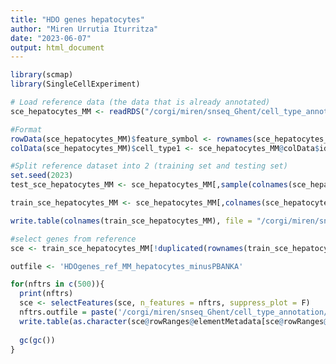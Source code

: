 ```yaml
---
title: "HDO genes hepatocytes"
author: "Miren Urrutia Iturritza"
date: "2023-06-07"
output: html_document
---
```


```r
library(scmap)
library(SingleCellExperiment)

```

```r
# Load reference data (the data that is already annotated)
sce_hepatocytes_MM <- readRDS("/corgi/miren/snseq_Ghent/cell_type_annotation/hepatocyte_annotation/new_cluster_annotation/sce_new_cluster_hepatocyte_annotation_20230614.RDS")

#Format
rowData(sce_hepatocytes_MM)$feature_symbol <- rownames(sce_hepatocytes_MM)
colData(sce_hepatocytes_MM)$cell_type1 <- sce_hepatocytes_MM@colData$ident
```

```r
#Split reference dataset into 2 (training set and testing set)
set.seed(2023)
test_sce_hepatocytes_MM <- sce_hepatocytes_MM[,sample(colnames(sce_hepatocytes_MM), size = ncol(sce_hepatocytes_MM)/5)]

train_sce_hepatocytes_MM <- sce_hepatocytes_MM[,colnames(sce_hepatocytes_MM)%in%colnames(test_sce_hepatocytes_MM) == F]
```

```r
write.table(colnames(train_sce_hepatocytes_MM), file = "/corgi/miren/snseq_Ghent/cell_type_annotation/hepatocyte_annotation/hep_cellID_train_ref_MM_minusPBANKA.txt", sep = '\n', quote = F, row.names = F, col.names = F)
```

```r
#select genes from reference
sce <- train_sce_hepatocytes_MM[!duplicated(rownames(train_sce_hepatocytes_MM)), ]

outfile <- 'HDOgenes_ref_MM_hepatocytes_minusPBANKA'

for(nftrs in c(500)){
  print(nftrs)
  sce <- selectFeatures(sce, n_features = nftrs, suppress_plot = F)
  nftrs.outfile = paste('/corgi/miren/snseq_Ghent/cell_type_annotation/hepatocyte_annotation/new_cluster_annotation', nftrs, '_',outfile,'.txt', sep = '')
  write.table(as.character(sce@rowRanges@elementMetadata[sce@rowRanges@elementMetadata$scmap_features==T,]$feature_symbol), file = nftrs.outfile, sep = '\n', quote = F, row.names = F, col.names = F)
  
  gc(gc())
}
```
